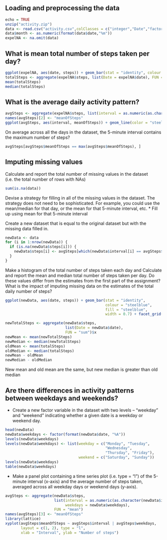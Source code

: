 ## Loading and preprocessing the data
```r
echo = TRUE
unzip("activity.zip")
data <- read.csv("activity.csv",colClasses = c("integer","Date","factor"))
data$month <- as.numeric(format(data$date,"%m"))
expelNA <- na.omit(data)
```


## What is mean total number of steps taken per day?
```r
ggplot(expelNA, aes(date, steps)) + geom_bar(stat = "identity", colour = "steelblue", fill = "steelblue", width = 0.7) + facet_grid(. ~ month, scales = "free") + labs(title = "Histogram of Total Number of Steps Taken Each Day", x = "Date", y = "Total number of steps")
totalSteps <- aggregate(expelNA$steps, list(Date = expelNA$date), FUN = "sum")$x
mean(totalSteps)
median(totalSteps)
```


## What is the average daily activity pattern?
```r
avgSteps <- aggregate(expelNA$steps, list(interval = as.numeric(as.character(expelNA$interval))), FUN = "mean")
names(avgSteps)[2] <- "meanOfSteps"
ggplot(avgSteps, aes(interval, meanOfSteps)) + geom_line(color = "steelblue", size = 0.8) + labs(title = "Time Series Plot of the 5-minute Interval", x = "5-minute intervals", y = "Average Number of Steps Taken")
```

On average across all the days in the dataset, the 5-minute interval contains the maximum number of steps?
```r
avgSteps[avgSteps$meanOfSteps == max(avgSteps$meanOfSteps), ]
```

## Imputing missing values
Calculate and report the total number of missing values in the dataset (i.e. the total number of rows with NAs)
```r
sum(is.na(data))
```
Devise a strategy for filling in all of the missing values in the dataset. The strategy does not need to be sophisticated. For example, you could use the mean/median for that day, or the mean for that 5-minute interval, etc.
  * Fill up using mean for that 5-minute interval

Create a new dataset that is equal to the original dataset but with the missing data filled in.
```r
newData <- data 
for (i in 1:nrow(newData)) {
  if (is.na(newData$steps[i])) {
    newData$steps[i] <- avgSteps[which(newData$interval[i] == avgSteps$interval), ]$meanOfSteps
  }
}
```

Make a histogram of the total number of steps taken each day and Calculate and report the mean and median total number of steps taken per day. Do these values differ from the estimates from the first part of the assignment? What is the impact of imputing missing data on the estimates of the total daily number of steps?
```r
ggplot(newData, aes(date, steps)) + geom_bar(stat = "identity",
                                             colour = "steelblue",
                                             fill = "steelblue",
                                             width = 0.7) + facet_grid(. ~ month, scales = "free") + labs(title = "Histogram of Total Number of Steps Taken Each Day (no missing data)", x = "Date", y = "Total number of steps")

newTotalSteps <- aggregate(newData$steps, 
                           list(Date = newData$date), 
                           FUN = "sum")$x
newMean <- mean(newTotalSteps)
newMedian <- median(newTotalSteps)
oldMean <- mean(totalSteps)
oldMedian <- median(totalSteps)
newMean - oldMean
newMedian - oldMedian
```
New mean and old mean are the same, but new median is greater than old median

## Are there differences in activity patterns between weekdays and weekends?
  * Create a new factor variable in the dataset with two levels -- "weekday" and "weekend" indicating whether a given date is a weekday or weekend day. 
```r
head(newData)
newData$weekdays <- factor(format(newData$date, "%A"))
levels(newData$weekdays)
levels(newData$weekdays) <- list(weekday = c("Monday", "Tuesday",
                                             "Wednesday", 
                                             "Thursday", "Friday"),
                                 weekend = c("Saturday", "Sunday"))
levels(newData$weekdays)
table(newData$weekdays)
```

  * Make a panel plot containing a time series plot (i.e. type = "l") of the 5-minute interval (x-axis) and the average number of steps taken, averaged across all weekday days or weekend days (y-axis).
```r
avgSteps <- aggregate(newData$steps, 
                      list(interval = as.numeric(as.character(newData$interval)), 
                           weekdays = newData$weekdays),
                      FUN = "mean")
names(avgSteps)[3] <- "meanOfSteps"
library(lattice)
xyplot(avgSteps$meanOfSteps ~ avgSteps$interval | avgSteps$weekdays, 
       layout = c(1, 2), type = "l", 
       xlab = "Interval", ylab = "Number of steps")
```

